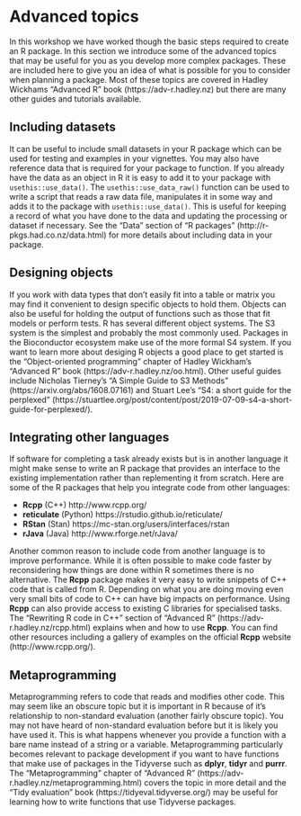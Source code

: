 # Advanced topics

In this workshop we have worked though the basic steps required to create an
R package. In this section we introduce some of the advanced topics that may be
useful for you as you develop more complex packages. These are included here to
give you an idea of what is possible for you to consider when planning a
package. Most of these topics are covered in Hadley Wickhams "Advanced R" book
(https://adv-r.hadley.nz) but there are many other guides and tutorials
available.

## Including datasets

It can be useful to include small datasets in your R package which can be used
for testing and examples in your vignettes. You may also have reference data
that is required for your package to function. If you already have the data as
an object in R it is easy to add it to your package with `usethis::use_data()`.
The `usethis::use_data_raw()` function can be used to write a script that reads
a raw data file, manipulates it in some way and adds it to the package with
`usethis::use_data()`. This is useful for keeping a record of what you have done
to the data and updating the processing or dataset if necessary. See the
"Data" section of "R packages" (http://r-pkgs.had.co.nz/data.html) for more
details about including data in your package.

## Designing objects

If you work with data types that don't easily fit into a table or matrix you may
find it convenient to design specific objects to hold them. Objects can also
be useful for holding the output of functions such as those that fit models or
perform tests. R has several different object systems. The S3 system is the
simplest and probably the most commonly used. Packages in the Bioconductor
ecosystem make use of the more formal S4 system. If you want to learn more about
desiging R objects a good place to get started is the "Object-oriented
programming" chapter of Hadley Wickham's "Advanced R" book
(https://adv-r.hadley.nz/oo.html). Other useful guides include
Nicholas Tierney's "A Simple Guide to S3 Methods"
(https://arxiv.org/abs/1608.07161) and Stuart Lee's "S4: a short guide for the
perplexed" (https://stuartlee.org/post/content/post/2019-07-09-s4-a-short-guide-for-perplexed/).

## Integrating other languages

If software for completing a task already exists but is in another language it
might make sense to write an R package that provides an interface to the
existing implementation rather than replementing it from scratch. Here are some
of the R packages that help you integrate code from other languages:

* **Rcpp** (C++) http://www.rcpp.org/
* **reticulate** (Python) https://rstudio.github.io/reticulate/
* **RStan** (Stan) https://mc-stan.org/users/interfaces/rstan
* **rJava** (Java) http://www.rforge.net/rJava/

Another common reason to include code from another language is to improve
performance. While it is often possible to make code faster by reconsidering
how things are done within R sometimes there is no alternative. The **Rcpp**
package makes it very easy to write snippets of C++ code that is called from R.
Depending on what you are doing moving even very small bits of code to C++ can
have big impacts on performance. Using **Rcpp** can also provide access to
existing C libraries for specialised tasks. The "Rewriting R code in C++"
section of "Advanced R" (https://adv-r.hadley.nz/rcpp.html) explains when and
how to use **Rcpp**. You can find other resources including a gallery of
examples on the official **Rcpp** website (http://www.rcpp.org/).

## Metaprogramming

Metaprogramming refers to code that reads and modifies other code. This may
seem like an obscure topic but it is important in R because of it's
relationship to non-standard evaluation (another fairly obscure topic). You
may not have heard of non-standard evaluation before but it is likely you have
used it. This is what happens whenever you provide a function with a bare name
instead of a string or a variable. Metaprogramming particularly becomes
relevant to package development if you want to have functions that make use of
packages in the Tidyverse such as **dplyr**, **tidyr** and **purrr**. The
"Metaprogramming" chapter of "Advanced R"
(https://adv-r.hadley.nz/metaprogramming.html) covers the topic in more detail
and the "Tidy evaluation" book (https://tidyeval.tidyverse.org/) may be useful
for learning how to write functions that use Tidyverse packages.
